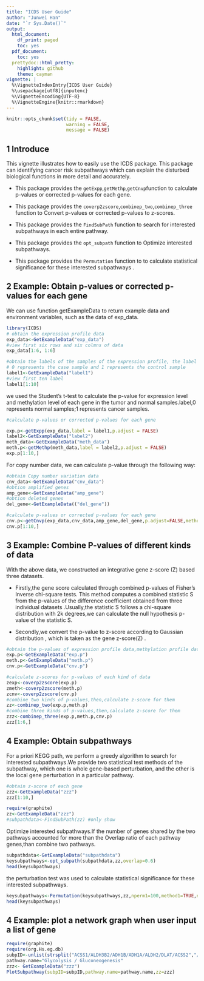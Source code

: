 ```yaml
---
title: "ICDS User Guide"
author: "Junwei Han"
date: "`r Sys.Date()`"
output:
  html_document:
    df_print: paged
    toc: yes
  pdf_document:
    toc: yes
  prettydoc::html_pretty:
    highlight: github
    theme: cayman
vignette: |
  %\VignetteIndexEntry{ICDS User Guide} 
  %\usepackage[utf8]{inputenc} 
  %\VignetteEncoding{UTF-8} 
  %\VignetteEngine{knitr::rmarkdown}
---
```

```r
knitr::opts_chunk$set(tidy = FALSE,
                      warning = FALSE,
                      message = FALSE)
```

## 1 Introduce
This vignette illustrates how to easily use the ICDS package. This package can identifying cancer risk subpathways which can explain the disturbed biological functions in more detail and accurately.

+  This package provides the
`getExpp`,`getMethp`,`getCnvp`function to calculate p-values or corrected p-values for each gene.

+   This package provides the `coverp2zscore`,`combinep_two`,`combinep_three` function to Convert p-values or corrected p-values to z-scores.

+  This package provides the `FindSubPath` function to search for interested subpathways in each entire pathway. 

+  This package provides the `opt_subpath` function to Optimize interested subpathways. 

+  This package provides the `Permutation` function to to calculate statistical significance for these interested subpathways
.

## 2 Example: Obtain p-values or corrected p-values for each gene
We can use function getExampleData to return example data and environment variables, such as the
data of exp_data.

```r
library(ICDS)
# obtain the expression profile data
exp_data<-GetExampleData("exp_data")
#view first six rows and six colmns of data
exp_data[1:6, 1:6]
```


```r
#obtain the labels of the samples of the expression profile, the label vector is a vector of 0/1s,
# 0 represents the case sample and 1 represents the control sample
label1<-GetExampleData("label1")
#view first ten label
label1[1:10]
```
we used the Student's t-test to calculate the p-value for expression level and methylation level of each gene in the tumor and normal samples.label,0 represents normal samples;1 represents cancer samples.

```r
#calculate p-values or corrected p-values for each gene

exp.p<-getExpp(exp_data,label = label1,p.adjust = FALSE)
label2<-GetExampleData("label2")
meth_data<-GetExampleData("meth_data")
meth.p<-getMethp(meth_data,label = label2,p.adjust = FALSE)
exp.p[1:10,]

```

For copy number data, we can calculate p-value through the following way:
```r
#obtain Copy number variation data
cnv_data<-GetExampleData("cnv_data")
#obtion amplified genes
amp_gene<-GetExampleData("amp_gene")
#obtion deleted genes
del_gene<-GetExampleData(("del_gene"))

```

```R
#calculate p-values or corrected p-values for each gene
cnv.p<-getCnvp(exp_data,cnv_data,amp_gene,del_gene,p.adjust=FALSE,method="fdr")
cnv.p[1:10,]
```

## 3 Example: Combine P-values of different kinds of data
With the above data, we constructed an integrative gene z-score (Z) based three datasets.

+ Firstly,the gene score calculated through combined p-values of Fisher’s Inverse chi-square tests. This method computes a combined statistic S from the p-values of the difference coefficient obtained from three individual datasets .Usually,the statistic S follows a chi-square distribution with 2k degrees,we can calculate the null hypothesis p-value of the statistic S.

+ Secondly,we convert the p-value to z-score according to Gaussian distribution , which is taken as the gene z-score(Z) .

```r
#obtain the p-values of expression profile data,methylation profile data and Copy number variation data
exp.p<-GetExampleData("exp.p")
meth.p<-GetExampleData("meth.p")
cnv.p<-GetExampleData("cnv.p")

```


```r

#calculate z-scores for p-values of each kind of data
zexp<-coverp2zscore(exp.p)
zmeth<-coverp2zscore(meth.p)
zcnv<-coverp2zscore(cnv.p)
#combine two kinds of p-values,then,calculate z-score for them
zz<-combinep_two(exp.p,meth.p)
#combine three kinds of p-values,then,calculate z-score for them
zzz<-combinep_three(exp.p,meth.p,cnv.p)
zzz[1:6,]
```

## 4 Example: Obtain subpathways
For a priori KEGG path, we perform a greedy algorithm to search for interested subpathways.We provide two statistical test methods of the subpathway, which one is whole gene-based perturbation, and the other is the local gene perturbation in a particular pathway.
```r
#obtain z-score of each gene
zzz<-GetExampleData("zzz")
zzz[1:10,]

```

```r
require(graphite)
zz<-GetExampleData("zzz")
#subpathdata<-FindSubPath(zz) #only show

```
Optimize interested subpathways.If the number of genes shared by the two pathways accounted for more than the Overlap ratio of each pathway genes,than combine two pathways.
```r
subpathdata<-GetExampleData("subpathdata")
keysubpathways<-opt_subpath(subpathdata,zz,overlap=0.6)
head(keysubpathways)
```
the perturbation test was used to calculate statistical significance for these interested subpathways.
```r
keysubpathways<-Permutation(keysubpathways,zz,nperm1=100,method1=TRUE,nperm2=100,method2=FALSE)
head(keysubpathways)
```

## 4 Example: plot a network graph when user input a list of gene

```r
require(graphite)
require(org.Hs.eg.db)
subpID<-unlist(strsplit("ACSS1/ALDH3B2/ADH1B/ADH1A/ALDH2/DLAT/ACSS2","/"))
pathway.name="Glycolysis / Gluconeogenesis"
zzz<- GetExampleData("zzz")
PlotSubpathway(subpID=subpID,pathway.name=pathway.name,zz=zzz)
```




